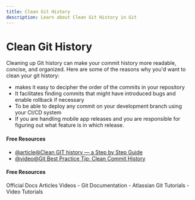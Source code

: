 ```yaml
---
title: Clean Git History
description: Learn about Clean Git History in Git
---
```


# Clean Git History

Cleaning up Git history can make your commit history more readable, concise, and organized. Here are some of the reasons why you'd want to clean your git history:

- makes it easy to decipher the order of the commits in your repository
- It facilitates finding commits that might have introduced bugs and enable rollback if necessary
- To be able to deploy any commit on your development branch using your CI/CD system
- If you are handling mobile app releases and you are responsible for figuring out what feature is in which release.

#### Free Resources

- [@article@Clean GIT history — a Step by Step Guide](https://medium.com/@catalinaturlea/clean-git-history-a-step-by-step-guide-eefc0ad8696d)
- [@video@Git Best Practice Tip: Clean Commit History](https://youtu.be/bZpiVijzd2g?si=8lJTlR3LfY9ZUd77)

#### Free Resources

<Tabs defaultValue="official">
<TabsList>
<TabsTrigger value="official">Official Docs</TabsTrigger>
<TabsTrigger value="article">Articles</TabsTrigger>
<TabsTrigger value="video">Videos</TabsTrigger>
</TabsList>

<TabsContent value="official">
- <Link href="https://git-scm.com/docs">Git Documentation</Link>
</TabsContent>
<TabsContent value="article">
- <Link href="https://www.atlassian.com/git/tutorials">Atlassian Git Tutorials</Link>
</TabsContent>
<TabsContent value="video">
- <Link href="https://www.youtube.com/results?search_query=git+clean-git-history+tutorial">Video Tutorials</Link>
</TabsContent>
</Tabs>
